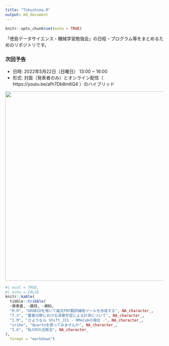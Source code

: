 ```yaml
---
title: "Tokushima.R"
output: md_document
---
```


```r
knitr::opts_chunk$set(echo = TRUE)
```


「徳島データサイエンス・機械学習勉強会」の日程・プログラム等をまとめるためのリポジトリです。

### 次回予告

- 日時: 2022年5月22日（日曜日） 13:00 ~ 16:00
- 形式: 対面（発表者のみ）とオンライン配信（ https://youtu.be/afh7Db8m6Q4 ）のハイブリッド

<p align="center"><img src='img/thumbnail.png' width=600 /></p>

```r
#| eval = TRUE,
#| echo = FALSE
knitr::kable(
  tibble::tribble(
  ~発表者, ~題目, ~資料,
  "M.R", "GROBIDを用いて論文PDF翻訳補助ツールを作成する", NA_character_,
  "T.S", "農業分野における深層学習による計測について", NA_character_,
  "I.M", "さようなら Shift_JIS - RMeCabの場合 -", NA_character_,
  "uribo", "Quartoを使ってみませんか", NA_character_,
  "I.K", "私のRの活用法", NA_character_
),
  format = "markdown")
```
